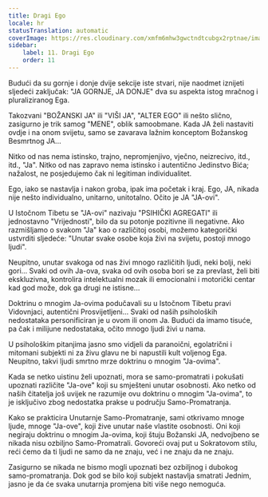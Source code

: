 ```yaml
---
title: Dragi Ego
locale: hr
statusTranslation: automatic
coverImage: https://res.cloudinary.com/xmfm6mhw3gwctndtcubgx2rptnae/image/upload/v1740468922/small_cover_tratado_de_psicologia_revolucionaria_a4c0dca4e0.webp
sidebar:
    label: 11. Dragi Ego
    order: 11
---
```

Budući da su gornje i donje dvije sekcije iste stvari, nije naodmet iznijeti sljedeći zaključak: "JA GORNJE, JA DONJE" dva su aspekta istog mračnog i pluraliziranog Ega.

Takozvani "BOŽANSKI JA" ili "VIŠI JA", "ALTER EGO" ili nešto slično, zasigurno je trik samog "MENE", oblik samoobmane. Kada JA želi nastaviti ovdje i na onom svijetu, samo se zavarava lažnim konceptom Božanskog Besmrtnog JA...

Nitko od nas nema istinsko, trajno, nepromjenjivo, vječno, neizrecivo, itd., itd., "Ja". Nitko od nas zapravo nema istinsko i autentično Jedinstvo Bića; nažalost, ne posjedujemo čak ni legitiman individualitet.

Ego, iako se nastavlja i nakon groba, ipak ima početak i kraj. Ego, JA, nikada nije nešto individualno, unitarno, unitotalno. Očito je JA "JA-ovi".

U Istočnom Tibetu se "JA-ovi" nazivaju "PSIHIČKI AGREGATI" ili jednostavno "Vrijednosti", bilo da su potonje pozitivne ili negativne. Ako razmišljamo o svakom "Ja" kao o različitoj osobi, možemo kategorički ustvrditi sljedeće: "Unutar svake osobe koja živi na svijetu, postoji mnogo ljudi".

Neupitno, unutar svakoga od nas živi mnogo različitih ljudi, neki bolji, neki gori... Svaki od ovih Ja-ova, svaka od ovih osoba bori se za prevlast, želi biti ekskluzivna, kontrolira intelektualni mozak ili emocionalni i motorički centar kad god može, dok ga drugi ne istisne...

Doktrinu o mnogim Ja-ovima podučavali su u Istočnom Tibetu pravi Vidovnjaci, autentični Prosvijetljeni... Svaki od naših psiholoških nedostataka personificiran je u ovom ili onom Ja. Budući da imamo tisuće, pa čak i milijune nedostataka, očito mnogo ljudi živi u nama.

U psihološkim pitanjima jasno smo vidjeli da paranoični, egolatrični i mitomani subjekti ni za živu glavu ne bi napustili kult voljenog Ega. Neupitno, takvi ljudi smrtno mrze doktrinu o mnogim "Ja-ovima".

Kada se netko uistinu želi upoznati, mora se samo-promatrati i pokušati upoznati različite "Ja-ove" koji su smješteni unutar osobnosti. Ako netko od naših čitatelja još uvijek ne razumije ovu doktrinu o mnogim "Ja-ovima", to je isključivo zbog nedostatka prakse u području Samo-Promatranja.

Kako se prakticira Unutarnje Samo-Promatranje, sami otkrivamo mnoge ljude, mnoge "Ja-ove", koji žive unutar naše vlastite osobnosti. Oni koji negiraju doktrinu o mnogim Ja-ovima, koji štuju Božanski JA, nedvojbeno se nikada nisu ozbiljno Samo-Promatrali. Govoreći ovaj put u Sokratovom stilu, reći ćemo da ti ljudi ne samo da ne znaju, već i ne znaju da ne znaju.

Zasigurno se nikada ne bismo mogli upoznati bez ozbiljnog i dubokog samo-promatranja. Dok god se bilo koji subjekt nastavlja smatrati Jednim, jasno je da će svaka unutarnja promjena biti više nego nemoguća.

